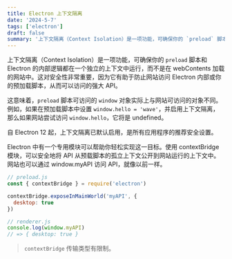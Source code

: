 ```yaml
---
title: Electron 上下文隔离
date: '2024-5-7'
tags: ['electron']
draft: false
summary: '上下文隔离（Context Isolation）是一项功能，可确保你的 `preload` 脚本和 Electron 的内部逻辑都在一个独立的上下文中运行，而不是在 webContents 加载的网站中。'
---
```


上下文隔离（Context Isolation）是一项功能，可确保你的 `preload` 脚本和 Electron 的内部逻辑都在一个独立的上下文中运行，而不是在 webContents 加载的网站中。这对安全性非常重要，因为它有助于防止网站访问 Electron 内部或你的预加载脚本，从而可以访问的强大 API。

这意味着，`preload` 脚本可访问的 `window` 对象实际上与网站可访问的对象不同。例如，如果在预加载脚本中设置 `window.hello = 'wave'`，并启用上下文隔离，那么如果网站尝试访问 `window.hello`，它将是 undefined。

自 Electron 12 起，上下文隔离已默认启用，是所有应用程序的推荐安全设置。

Electron 中有一个专用模块可以帮助你轻松实现这一目标。使用 contextBridge 模块，可以安全地将 API 从预载脚本的孤立上下文公开到网站运行的上下文中。网站也可以通过 window.myAPI 访问 API，就像以前一样。

```javascript
// preload.js
const { contextBridge } = require('electron')

contextBridge.exposeInMainWorld('myAPI', {
  desktop: true
})
```

```javascript
// renderer.js
console.log(window.myAPI)
// => { desktop: true }
```

> `contextBridge` 传输类型有限制。